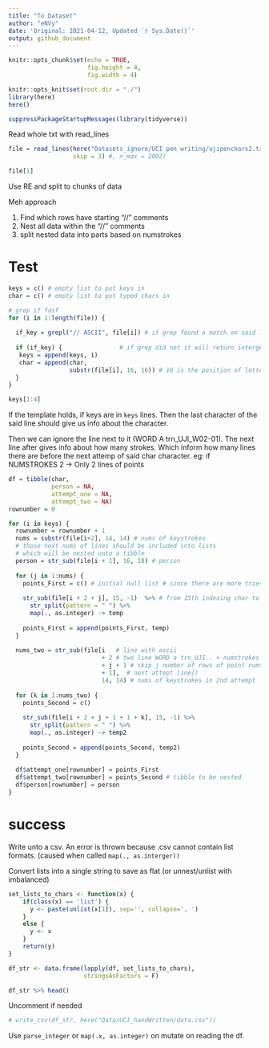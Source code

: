```yaml
---
title: "To Dataset"
author: "eNVy"
date: 'Original: 2021-04-12, Updated `r Sys.Date()`'
output: github_document
---
```


```r
knitr::opts_chunk$set(echo = TRUE,
                      fig.height = 4, 
                      fig.width = 4)

knitr::opts_knit$set(root.dir = "./")
library(here)
here()
```


```r
suppressPackageStartupMessages(library(tidyverse))
```

Read whole txt with read_lines

```r
file = read_lines(here("Datasets_ignore/UCI pen writing/ujipenchars2.txt"),
                  skip = 3) #, n_max = 2002)

file[1]
```

Use RE and split to chunks of data

Meh approach
  
  1. Find which rows have starting "//" comments
  2. Nest all data within the "//" comments
  3. split nested data into parts based on numstrokes

# Test

```r
keys = c() # empty list to put keys in 
char = c() # empty list to put typed chars in 

# grep if fasf 
for (i in 1:length(file)) { 
  
  if_key = grepl("// ASCII", file[i]) # if grep found a match on said line
  
  if (if_key) {                # if grep did not it will return interger(0)
   keys = append(keys, i)
   char = append(char, 
                 substr(file[i], 16, 16)) # 16 is the position of letter
  }
}

keys[1:4]
```

If the template holds, if keys are in ```keys``` lines. Then the last character of the said line should give us info about the character. 

Then we can ignore the line next to it (WORD A trn_UJI_W02-01).
The next line after gives info about how many strokes. Which inform how many lines there are before the next attemp of said char character.
eg: if NUMSTROKES 2 -> Only 2 lines of points

```r
df = tibble(char, 
            person = NA, 
            attempt_one = NA,
            attempt_two = NA)
rownumber = 0

for (i in keys) {
  rownumber = rownumber + 1
  nums = substr(file[i+2], 14, 14) # nums of keystrokes 
  # those next nums of lines should be included into lists
  # which will be nested unto a tibble
  person = str_sub(file[i + 1], 16, 18) # person
  
  for (j in 1:nums) {
    points_First = c() # initial null list # since there are more tries
    
    str_sub(file[i + 2 + j], 15, -1)  %>% # from 15th indexing char to end
      str_split(pattern = " ") %>% 
      map(., as.integer) -> temp
    
    points_First = append(points_First, temp)
  }
  
  nums_two = str_sub(file[i   # line with ascii
                          + 2 # two line WORD a trn_UJI.. + numstrokes
                          + j + 1 # skip j number of rows of point numstrokes
                          + 1],  # next attept line])
                          14, 14) # nums of keystrokes in 2nd attempt
  
  for (k in 1:nums_two) {
    points_Second = c()
    
    str_sub(file[i + 2 + j + 1 + 1 + k], 15, -1) %>% 
      str_split(pattern = " ") %>% 
      map(., as.integer) -> temp2
    
    points_Second = append(points_Second, temp2)
  }
  
  df$attempt_one[rownumber] = points_First 
  df$attempt_two[rownumber] = points_Second # tibble to be nested
  df$person[rownumber] = person
}

```

# success

Write unto a csv.
An error is thrown because .csv cannot contain list formats. (caused when called ```map(., as.interger))```

Convert lists into a single string to save as flat (or unnest/unlist with imbalanced)

```r
set_lists_to_chars <- function(x) {
    if(class(x) == 'list') {
      y <- paste(unlist(x[1]), sep='', collapse=', ')
    } 
    else {
      y <- x 
    }
    return(y)
}

df_str <- data.frame(lapply(df, set_lists_to_chars), 
                     stringsAsFactors = F)

df_str %>% head()
```

Uncomment if needed

```r
# write_csv(df_str, here("Data/UCI_handWritten/data.csv"))
```

Use ```parse_integer``` or ```map(.x, as.integer)``` on mutate on reading the df.

